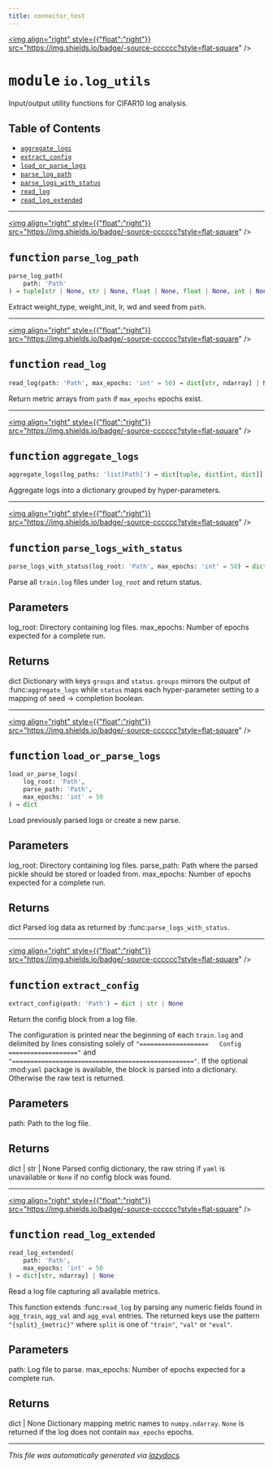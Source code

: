 ```yaml
---
title: connector_test
---
```


<a href="https://github.com/drothermel/%24%7BREPO%7D/blob/main/src/connector_test/io/log_utils.py"><img align="right" style={{"float":"right"}} src="https://img.shields.io/badge/-source-cccccc?style=flat-square" /></a>

# <kbd>module</kbd> `io.log_utils`
Input/output utility functions for CIFAR10 log analysis.


## Table of Contents
- [`aggregate_logs`](./connector_test.io.log_utils#function-aggregate-logs)
- [`extract_config`](./connector_test.io.log_utils#function-extract-config)
- [`load_or_parse_logs`](./connector_test.io.log_utils#function-load-or-parse-logs)
- [`parse_log_path`](./connector_test.io.log_utils#function-parse-log-path)
- [`parse_logs_with_status`](./connector_test.io.log_utils#function-parse-logs-with-status)
- [`read_log`](./connector_test.io.log_utils#function-read-log)
- [`read_log_extended`](./connector_test.io.log_utils#function-read-log-extended)



---

<a href="https://github.com/drothermel/%24%7BREPO%7D/blob/main/src/connector_test/io/log_utils.py#L14"><img align="right" style={{"float":"right"}} src="https://img.shields.io/badge/-source-cccccc?style=flat-square" /></a>

## <kbd>function</kbd> `parse_log_path`

```python
parse_log_path(
    path: 'Path'
) → tuple[str | None, str | None, float | None, float | None, int | None]
```

Extract weight_type, weight_init, lr, wd and seed from ``path``.



---

<a href="https://github.com/drothermel/%24%7BREPO%7D/blob/main/src/connector_test/io/log_utils.py#L40"><img align="right" style={{"float":"right"}} src="https://img.shields.io/badge/-source-cccccc?style=flat-square" /></a>

## <kbd>function</kbd> `read_log`

```python
read_log(path: 'Path', max_epochs: 'int' = 50) → dict[str, ndarray] | None
```

Return metric arrays from ``path`` if ``max_epochs`` epochs exist.



---

<a href="https://github.com/drothermel/%24%7BREPO%7D/blob/main/src/connector_test/io/log_utils.py#L111"><img align="right" style={{"float":"right"}} src="https://img.shields.io/badge/-source-cccccc?style=flat-square" /></a>

## <kbd>function</kbd> `aggregate_logs`

```python
aggregate_logs(log_paths: 'list[Path]') → dict[tuple, dict[int, dict]]
```

Aggregate logs into a dictionary grouped by hyper-parameters.



---

<a href="https://github.com/drothermel/%24%7BREPO%7D/blob/main/src/connector_test/io/log_utils.py#L127"><img align="right" style={{"float":"right"}} src="https://img.shields.io/badge/-source-cccccc?style=flat-square" /></a>

## <kbd>function</kbd> `parse_logs_with_status`

```python
parse_logs_with_status(log_root: 'Path', max_epochs: 'int' = 50) → dict
```

Parse all ``train.log`` files under ``log_root`` and return status.

Parameters
----------
log_root:
    Directory containing log files.
max_epochs:
    Number of epochs expected for a complete run.

Returns
-------
dict
    Dictionary with keys ``groups`` and ``status``. ``groups`` mirrors the
    output of :func:`aggregate_logs` while ``status`` maps each
    hyper-parameter setting to a mapping of seed -> completion boolean.



---

<a href="https://github.com/drothermel/%24%7BREPO%7D/blob/main/src/connector_test/io/log_utils.py#L162"><img align="right" style={{"float":"right"}} src="https://img.shields.io/badge/-source-cccccc?style=flat-square" /></a>

## <kbd>function</kbd> `load_or_parse_logs`

```python
load_or_parse_logs(
    log_root: 'Path',
    parse_path: 'Path',
    max_epochs: 'int' = 50
) → dict
```

Load previously parsed logs or create a new parse.

Parameters
----------
log_root:
    Directory containing log files.
parse_path:
    Path where the parsed pickle should be stored or loaded from.
max_epochs:
    Number of epochs expected for a complete run.

Returns
-------
dict
    Parsed log data as returned by :func:`parse_logs_with_status`.



---

<a href="https://github.com/drothermel/%24%7BREPO%7D/blob/main/src/connector_test/io/log_utils.py#L190"><img align="right" style={{"float":"right"}} src="https://img.shields.io/badge/-source-cccccc?style=flat-square" /></a>

## <kbd>function</kbd> `extract_config`

```python
extract_config(path: 'Path') → dict | str | None
```

Return the config block from a log file.

The configuration is printed near the beginning of each ``train.log`` and
delimited by lines consisting solely of ``"===================   Config   ==================="``
and ``"=================================================="``.  If the
optional :mod:`yaml` package is available, the block is parsed into a
dictionary.  Otherwise the raw text is returned.

Parameters
----------
path:
    Path to the log file.

Returns
-------
dict | str | None
    Parsed config dictionary, the raw string if ``yaml`` is unavailable or
    ``None`` if no config block was found.



---

<a href="https://github.com/drothermel/%24%7BREPO%7D/blob/main/src/connector_test/io/log_utils.py#L240"><img align="right" style={{"float":"right"}} src="https://img.shields.io/badge/-source-cccccc?style=flat-square" /></a>

## <kbd>function</kbd> `read_log_extended`

```python
read_log_extended(
    path: 'Path',
    max_epochs: 'int' = 50
) → dict[str, ndarray] | None
```

Read a log file capturing all available metrics.

This function extends :func:`read_log` by parsing any numeric fields found
in ``agg_train``, ``agg_val`` and ``agg_eval`` entries.  The returned keys
use the pattern ``"{split}_{metric}"`` where ``split`` is one of ``"train"``,
``"val"`` or ``"eval"``.

Parameters
----------
path:
    Log file to parse.
max_epochs:
    Number of epochs expected for a complete run.

Returns
-------
dict | None
    Dictionary mapping metric names to ``numpy.ndarray``. ``None`` is
    returned if the log does not contain ``max_epochs`` epochs.





---

_This file was automatically generated via [lazydocs](https://github.com/ml-tooling/lazydocs)._
